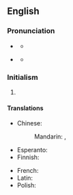 {{also|www}}

==English==

===Pronunciation===
* {{a|US|UK}} {{IPA|/ˈdʌb.əl.juː ˈdʌb.əl.juː ˈdʌb.əl.juː/|lang=en}}
** {{audio|en-us-www-1.ogg|Audio (US)|lang=en}}
* {{a|GenAm}} {{IPA|/ˈdʌb.jə ˈdʌb.jə ˈdʌb.jə/|lang=en}}
** {{audio|en-us-www-2.ogg|Audio (US)|lang=en}}
{{rfap|variety=UK|lang=en|UK with both "double-U, double-U, double-U" and "dub-dub-dub"}}

===Initialism===
{{rfc-header|Initialism}}
{{en-initialism}}

# {{initialism of|World Wide Web|lang=en}}

====Translations====
{{trans-top|World Wide Web (abbreviation)}}
* Chinese:
*: Mandarin: {{t+|cmn|萬維網|sc=Hani}}, {{t+|cmn|万维网|tr=wànwéiwǎng|sc=Hani}}
* Esperanto: {{t|eo|TTT}}
* Finnish: {{t|fi|www}}
{{trans-mid}}
* French: {{t+|fr|WWW|m}}
* Latin: {{t|la|TTT}}
* Polish: {{t+|pl|WWW|m}}
{{trans-bottom}}